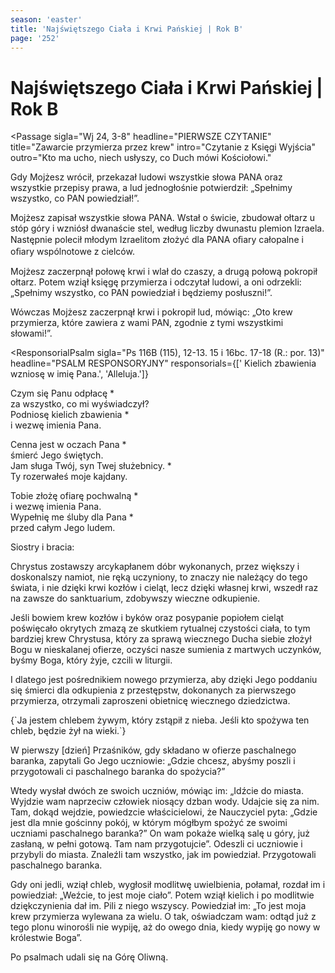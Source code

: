 ```yaml
---
season: 'easter'
title: 'Najświętszego Ciała i Krwi Pańskiej | Rok B'
page: '252'
---
```


# Najświętszego Ciała i Krwi Pańskiej | Rok B

<Passage
  sigla="Wj 24, 3-8"
  headline="PIERWSZE CZYTANIE"
  title="Zawarcie przymierza przez krew"
  intro="Czytanie z Księgi Wyjścia"
  outro="Kto ma ucho, niech usłyszy, co Duch mówi Kościołowi."
>
  <p>Gdy Mojżesz wrócił, przekazał ludowi wszystkie słowa PANA oraz wszystkie przepisy prawa, a lud jednogłośnie potwierdził: „Spełnimy wszystko, co PAN powiedział!”.</p>
  <p>Mojżesz zapisał wszystkie słowa PANA. Wstał o świcie, zbudował ołtarz u stóp góry i wzniósł dwanaście stel, według liczby dwunastu plemion Izraela. Następnie polecił młodym Izraelitom złożyć dla PANA oﬁary całopalne i oﬁary wspólnotowe z cielców.</p>
  <p>Mojżesz zaczerpnął połowę krwi i wlał do czaszy, a drugą połową pokropił ołtarz. Potem wziął księgę przymierza i odczytał ludowi, a oni odrzekli: „Spełnimy wszystko, co PAN powiedział i będziemy posłuszni!”.</p>
  <p>Wówczas Mojżesz zaczerpnął krwi i pokropił lud, mówiąc: „Oto krew przymierza, które zawiera z wami PAN, zgodnie z tymi wszystkimi słowami!”.</p>
</Passage>

<ResponsorialPsalm
  sigla="Ps 116B (115), 12-13. 15 i 16bc. 17-18 (R.: por. 13)"
  headline="PSALM RESPONSORYJNY"
  responsorials={[' Kielich zbawienia wzniosę w imię Pana.', 'Alleluja.']}
>
  <p>Czym się Panu odpłacę *<br/>za wszystko, co mi wyświadczył?<br/>Podniosę kielich zbawienia *<br/>i wezwę imienia Pana.</p>
  <p>Cenna jest w oczach Pana *<br/>śmierć Jego świętych.<br/>Jam sługa Twój, syn Twej służebnicy. *<br/>Ty rozerwałeś moje kajdany.</p>
  <p>Tobie złożę ofiarę pochwalną *<br/>i wezwę imienia Pana.<br/>Wypełnię me śluby dla Pana *<br/>przed całym Jego ludem.</p>
</ResponsorialPsalm>
<Passage
  sigla="Hbr 9, 11-15"
  headline="DRUGIE CZYTANIE"
  title="Krew Chrystusa oczyszcza nasze sumienia"
  intro="Czytanie z Listu do Hebrajczyków"
  outro="Kto ma ucho, niech usłyszy, co Duch mówi Kościołowi."
>
  <p>Siostry i bracia:</p>
  <p>Chrystus zostawszy arcykapłanem dóbr wykonanych, przez większy i doskonalszy namiot, nie ręką uczyniony, to znaczy nie należący do tego świata, i nie dzięki krwi kozłów i cieląt, lecz dzięki własnej krwi, wszedł raz na zawsze do sanktuarium, zdobywszy wieczne odkupienie.</p>
  <p>Jeśli bowiem krew kozłów i byków oraz posypanie popiołem cieląt poświęcało okrytych zmazą ze skutkiem rytualnej czystości ciała, to tym bardziej krew Chrystusa, który za sprawą wiecznego Ducha siebie złożył Bogu w nieskalanej ofierze, oczyści nasze sumienia z martwych uczynków, byśmy Boga, który żyje, czcili w liturgii.</p>
  <p>I dlatego jest pośrednikiem nowego przymierza, aby dzięki Jego poddaniu się śmierci dla odkupienia z przestępstw, dokonanych za pierwszego przymierza, otrzymali zaproszeni obietnicę wiecznego dziedzictwa.</p>
</Passage>
<Passage
  sigla="J 6, 51"
  headline="AKLAMACJA"
  acclamation="Aklamacja: Alleluja, alleluja, alleluja."
>
  {`Ja jestem chlebem żywym, który zstąpił z nieba.
Jeśli kto spożywa ten chleb, będzie żył na wieki.`}
</Passage>
<Passage
  sigla="Mk 14, 12-16. 22-26"
  headline="EWANGELIA"
  title="Ustanowienie ofiary Nowego Przymierza"
  intro=" Słowa Ewangelii według świętego Marka"
  outro="Oto słowo Pańskie"
>
  <p>W pierwszy [dzień] Przaśników, gdy składano w ofierze paschalnego baranka, zapytali Go Jego uczniowie: „Gdzie chcesz, abyśmy poszli i przygotowali ci paschalnego baranka do spożycia?”</p>
  <p>Wtedy wysłał dwóch ze swoich uczniów, mówiąc im: „Idźcie do miasta. Wyjdzie wam naprzeciw człowiek niosący dzban wody. Udajcie się za nim. Tam, dokąd wejdzie, powiedzcie właścicielowi, że Nauczyciel pyta: „Gdzie jest dla mnie gościnny pokój, w którym mógłbym spożyć ze swoimi uczniami paschalnego baranka?” On wam pokaże wielką salę u góry, już zasłaną, w pełni gotową. Tam nam przygotujcie”. Odeszli ci uczniowie i przybyli do miasta. Znaleźli tam wszystko, jak im powiedział. Przygotowali paschalnego baranka.</p>
  <p>Gdy oni jedli, wziął chleb, wygłosił modlitwę uwielbienia, połamał, rozdał im i powiedział: „Weźcie, to jest moje ciało”. Potem wziął kielich i po modlitwie dziękczynienia dał im. Pili z niego wszyscy. Powiedział im: „To jest moja krew przymierza wylewana za wielu. O tak, oświadczam wam: odtąd już z tego plonu winorośli nie wypiję, aż do owego dnia, kiedy wypiję go nowy w królestwie Boga”.</p>
  <p>Po psalmach udali się na Górę Oliwną.</p>
</Passage>
